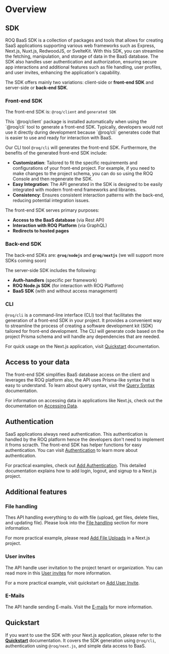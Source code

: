 
# Overview

## SDK

ROQ BaaS SDK is a collection of packages and tools that allows for creating SaaS applications supporting various web frameworks such as Express, Next.js, Nuxt.js, RedwoodJS, or SvelteKit. With this SDK, you can streamline the fetching, manipulation, and storage of data in the BaaS database. The SDK also handles user authentication and authorization, ensuring secure app interactions and additional features such as file handling, user profiles, and user invites, enhancing the application's capability.

The SDK offers mainly two variations: client-side or **front-end SDK** and server-side or **back-end SDK**.

### Front-end SDK

The front-end SDK is: `@roq/client` and `generated SDK`

<Callout type="info">
This `@roq/client` package is installed automatically when using the `@roq/cli` tool to generate a front-end SDK. Typically, developers would not use it directly during development because `@roq/cli` generates code that is easier to use and ready for interaction with BaaS.
</Callout>


Our CLI tool `@roq/cli` will generates the front-end SDK. Furthermore, the benefits of the generated front-end SDK include:

- **Customization**: Tailored to fit the specific requirements and configurations of your front-end project. For example, if you need to make changes to the project schema, you can do so using the ROQ Console and then regenerate the SDK.
- **Easy Integration**: The API generated in the SDK is designed to be easily integrated with modern front-end frameworks and libraries.
- **Consistency**: Ensures consistent interaction patterns with the back-end, reducing potential integration issues.

The front-end SDK serves primary purposes:

- **Access to the BaaS database** (via Rest API)
- **Interaction with ROQ Platform** (via GraphQL)
- **Redirects to hosted pages**



### Back-end SDK

The back-end SDKs are: **`@roq/nodejs`** and **`@roq/nextjs`** (we will support more SDKs coming soon)

The server-side SDK includes the following:

- **Auth-handlers** (specific per framework)
- **ROQ Node.js SDK** (for interaction with ROQ Platform)
- **BaaS SDK** (with and without access management)

### CLI

`@roq/cli` is a command-line interface (CLI) tool that facilitates the generation of a front-end SDK in your project. It provides a convenient way to streamline the process of creating a software development kit (SDK) tailored for front-end development. The CLI will generate code based on the project Prisma schema and will handle any dependencies that are needed.


For quick usage on the Next.js application, visit [Quickstart](/next-js/quickstart) documentation.

## Access to your data

The front-end SDK simplifies BaaS database access on the client and leverages the ROQ platform also, the API uses Prisma-like syntax that is easy to understand. To learn about query syntax, visit the [Query Syntax](/development/sdk/query-syntax) documentation.

For information on accessing data in applications like Next.js, check out the documentation on [Accessing Data](/next-js/accessing-the-data). 

## Authentication

SaaS applications always need authentication. This authentication is handled by the ROQ platform hence the developers don't need to implement it froms scracth. The front-end SDK has helper functions for easy authentication. You can visit [Authentication](/development/sdk/authentication) to learn more about authentication.

For practical examples, check out [Add Authentication](/next-js/add-authentication). This detailed documentation explains how to add login, logout, and signup to a Next.js project.

## Additional features

### File handling

Thes API handling everything to do with file (upload, get files, delete files, and updating file). Please look into the [File handling](/development/sdk/file-handling) section for more information.


For more practical example, please read [Add File Uploads](/next-js/add-file-uploads) in a Next.js project.

### User invites

The API handle user invitation to the project tenant or organization. You can read more in this [User invites](/development/sdk/user-invites) for more information.

For a more practical example, visit quickstart on [Add User Invite](/next-js/add-user-invites).

### E-Mails

The API handle sending E-mails. Visit the [E-mails](/development/sdk/emails) for more information.


## Quickstart

If you want to use the SDK with your Next.js application, please refer to the [**Quickstart**](/next-js/quickstart) documentation. It covers the SDK generation using `@roq/cli`, authentication using `@roq/next.js`, and simple data access to BaaS. 